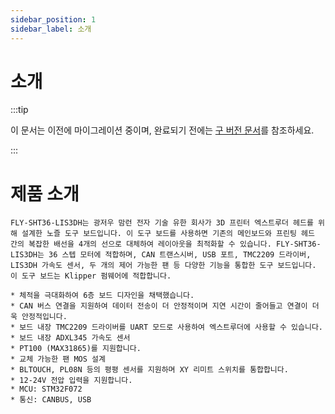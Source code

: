 ```yaml
---
sidebar_position: 1
sidebar_label: 소개
---
```


# 소개

:::tip

이 문서는 이전에 마이그레이션 중이며, 완료되기 전에는 [구 버전 문서](https://mellow.klipper.cn/#/)를 참조하세요.

:::

# 제품 소개

    FLY-SHT36-LIS3DH는 광저우 맘런 전자 기술 유한 회사가 3D 프린터 엑스트루더 헤드를 위해 설계한 노즐 도구 보드입니다. 이 도구 보드를 사용하면 기존의 메인보드와 프린팅 헤드 간의 복잡한 배선을 4개의 선으로 대체하여 레이아웃을 최적화할 수 있습니다. FLY-SHT36-LIS3DH는 36 스텝 모터에 적합하며, CAN 트랜스시버, USB 포트, TMC2209 드라이버, LIS3DH 가속도 센서, 두 개의 제어 가능한 팬 등 다양한 기능을 통합한 도구 보드입니다. 이 도구 보드는 Klipper 펌웨어에 적합합니다.

    * 체적을 극대화하여 6층 보드 디자인을 채택했습니다.
    * CAN 버스 연결을 지원하여 데이터 전송이 더 안정적이며 지연 시간이 줄어들고 연결이 더욱 안정적입니다.
    * 보드 내장 TMC2209 드라이버를 UART 모드로 사용하여 엑스트루더에 사용할 수 있습니다.
    * 보드 내장 ADXL345 가속도 센서
    * PT100 (MAX31865)를 지원합니다.
    * 교체 가능한 팬 MOS 설계
    * BLTOUCH, PL08N 등의 평평 센서를 지원하며 XY 리미트 스위치를 통합합니다.
    * 12-24V 전압 입력을 지원합니다.
    * MCU: STM32F072
    * 통신: CANBUS, USB